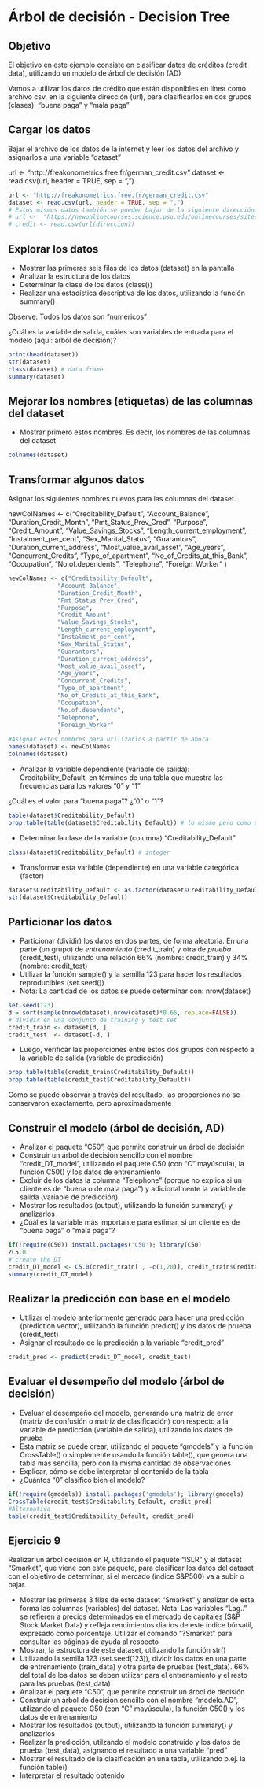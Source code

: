 # Árbol de decisión - Decision Tree {#arbolDec}

## Objetivo

El objetivo en este ejemplo consiste en clasificar datos de créditos (credit data), utilizando un modelo de árbol de decisión (AD)

Vamos a utilizar los datos de crédito que están disponibles en línea como archivo csv, en la siguiente dirección (url), para clasificarlos en dos grupos (clases): "buena paga" y "mala paga"

## Cargar los datos

Bajar el archivo de los datos de la internet y leer los datos del archivo y asignarlos a una variable "dataset"

url <- "http://freakonometrics.free.fr/german_credit.csv"
dataset <- read.csv(url, header = TRUE, sep = ",")

```r
url <- "http://freakonometrics.free.fr/german_credit.csv"
dataset <- read.csv(url, header = TRUE, sep = ",")
# Estos mismos datos también se pueden bajar de la siguiente dirección:
# url <-  "https://newonlinecourses.science.psu.edu/onlinecourses/sites/stat508/files/german_credit.csv"
# credit <- read.csv(url(direccion))
```

## Explorar los datos

- Mostrar las primeras seis filas de los datos (dataset) en la pantalla
- Analizar la estructura de los datos
- Determinar la clase de los datos (class())
- Realizar una estadística descriptiva de los datos, utilizando la función summary()

Observe: Todos los datos son "numéricos"

¿Cuál es la variable de salida, cuáles son variables de entrada para el modelo (aquí: árbol de decisión)?

```r
print(head(dataset))
str(dataset)
class(dataset) # data.frame
summary(dataset)
```

## Mejorar los nombres (etiquetas) de las columnas del dataset

- Mostrar primero estos nombres. Es decir, los nombres de las columnas del dataset

```r
colnames(dataset)
```

## Transformar algunos datos

Asignar los siguientes nombres nuevos para las columnas del dataset.

newColNames <- c("Creditability_Default",
              "Account_Balance",
              "Duration_Credit_Month",
              "Pmt_Status_Prev_Cred",
              "Purpose",
              "Credit_Amount",
              "Value_Savings_Stocks",
              "Length_current_employment",
              "Instalment_per_cent",
              "Sex_Marital_Status",
              "Guarantors",
              "Duration_current_address",
              "Most_value_avail_asset",
              "Age_years",
              "Concurrent_Credits",
              "Type_of_apartment",
              "No_of_Credits_at_this_Bank",
              "Occupation",
              "No.of.dependents",
              "Telephone",
              "Foreign_Worker"
              )

```r
newColNames <- c("Creditability_Default",
              "Account_Balance",
              "Duration_Credit_Month",
              "Pmt_Status_Prev_Cred",
              "Purpose",
              "Credit_Amount",
              "Value_Savings_Stocks",
              "Length_current_employment",
              "Instalment_per_cent",
              "Sex_Marital_Status",
              "Guarantors",
              "Duration_current_address",
              "Most_value_avail_asset",
              "Age_years",
              "Concurrent_Credits",
              "Type_of_apartment",
              "No_of_Credits_at_this_Bank",
              "Occupation",
              "No.of.dependents",
              "Telephone",
              "Foreign_Worker"
              )
#Asignar estos nombres para utilizarlos a partir de ahora
names(dataset) <- newColNames
colnames(dataset)
```

- Analizar la variable dependiente (variable de salida): Creditability_Default, en términos de una tabla que muestra las frecuencias para los valores "0" y "1"

¿Cuál es el valor para "buena paga"?  ¿"0" o "1"?

```r
table(dataset$Creditability_Default)
prop.table(table(dataset$Creditability_Default)) # lo mismo pero como porcentajes
```

- Determinar la clase de la variable (columna) "Creditability_Default"

```r
class(dataset$Creditability_Default) # integer
```

- Transformar esta variable (dependiente) en una variable categórica (factor)

```r
dataset$Creditability_Default <- as.factor(dataset$Creditability_Default)
str(dataset$Creditability_Default)
```

## Particionar los datos

- Particionar (dividir) los datos en dos partes, de forma aleatoria. En una parte (un grupo) de *entrenamiento* (credit_train) y otra de *prueba* (credit_test), utilizando una relación 66% (nombre: credit_train) y 34% (nombre: credit_test)
- Utilizar la función sample() y la semilla 123 para hacer los resultados reproducibles (set.seed())
- Nota: La cantidad de los datos se puede determinar con: nrow(dataset)

```r
set.seed(123)
d = sort(sample(nrow(dataset),nrow(dataset)*0.66, replace=FALSE))
# dividir en una conjunto de training y test set
credit_train <- dataset[d, ]
credit_test  <- dataset[-d, ]
```

- Luego, verificar las proporciones entre estos dos grupos con respecto a la variable de salida (variable de predicción)

```r
prop.table(table(credit_train$Creditability_Default))
prop.table(table(credit_test$Creditability_Default))
```

Como se puede observar a través del resultado, las proporciones no se conservaron exactamente, pero aproximadamente

## Construir el modelo (árbol de decisión, AD)

- Analizar el paquete "C50", que permite construir un árbol de decisión
- Construir un árbol de decisión sencillo con el nombre "credit_DT_model", utilizando el paquete C50 (con "C" mayúscula), la función C50() y los datos de entrenamiento
- Excluir de los datos la columna "Telephone" (porque no explica si un cliente es de "buena o de mala paga") y adicionalmente la variable de salida (variable de predicción)
- Mostrar los resultados (output), utilizando la función summary() y analizarlos
- ¿Cuál es la variable más importante para estimar, si un cliente es de "buena paga" o "mala paga"?

```r
if(!require(C50)) install.packages('C50'); library(C50)
?C5.0
# create the DT
credit_DT_model <- C5.0(credit_train[ , -c(1,20)], credit_train$Creditability_Default) # -1 excluye la columna Creditability_Default y -20 la columna del Telephone
summary(credit_DT_model)                       
```

## Realizar la predicción con base en el modelo

- Utilizar el modelo anteriormente generado para hacer una predicción (prediction vector), utilizando la función predict() y los datos de prueba (credit_test)
- Asignar el resultado de la predicción a la variable "credit_pred"

```r
credit_pred <- predict(credit_DT_model, credit_test)
```

## Evaluar el desempeño del modelo (árbol de decisión)

- Evaluar el desempeño del modelo, generando una matriz de error (matriz de confusión o matriz de clasificación) con respecto a la variable de predicción (variable de salida), utilizando los datos de prueba 
- Esta matriz se puede crear, utilizando el paquete "gmodels" y la función CrossTable() o simplemente usando la función table(), que genera una tabla más sencilla, pero con la misma cantidad de observaciones
- Explicar, cómo se debe interpretar el contenido de la tabla
- ¿Cuántos "0" clasificó bien el modelo?

```r
if(!require(gmodels)) install.packages('gmodels'); library(gmodels)
CrossTable(credit_test$Creditability_Default, credit_pred)
#Alternativa
table(credit_test$Creditability_Default, credit_pred)
```

## Ejercicio 9

Realizar un árbol decisión en R, utilizando el paquete "ISLR" y el dataset "Smarket", que viene con este paquete, para clasificar los datos del dataset con el objetivo de determinar, si el mercado (índice S&P500) va a subir o bajar.

- Mostrar las primeras 3 filas de este dataset "Smarket" y analizar de esta forma las columnas (variables) del dataset. Nota: Las variables "Lag.." se refieren a precios determinados en el mercado de capitales (S&P Stock Market Data) y refleja rendimientos diarios de este índice búrsatil, expresado como porcentaje. Utilizar el comando "?Smarket" para consultar las páginas de ayuda al respecto
- Mostrar, la estructura de este dataset, utilizando la función str()
- Utilizando la semilla 123 (set.seed(123)), dividir los datos en una parte de entrenamiento (train_data) y otra parte de pruebas (test_data). 66% del total de los datos se deben utilizar para el entrenamiento y el resto para las pruebas (test_data)
- Analizar el paquete "C50", que permite construir un árbol de decisión
- Construir un árbol de decisión sencillo con el nombre "modelo.AD", utilizando el paquete C50 (con "C" mayúscula), la función C50() y los datos de entrenamiento
- Mostrar los resultados (output), utilizando la función summary() y analizarlos
- Realizar la predicción, utilzando el modelo construido y los datos de prueba (test_data), asignando el resultado a una variable "pred"
- Mostrar el resultado de la clasificación en una tabla, utilizando p.ej. la función table()
- Interpretar el resultado obtenido
